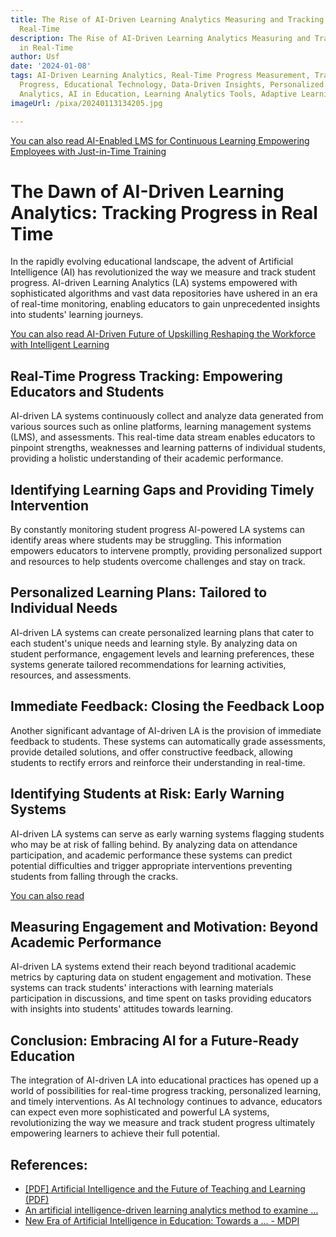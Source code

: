 ```yaml
---
title: The Rise of AI-Driven Learning Analytics Measuring and Tracking Progress in
  Real-Time
description: The Rise of AI-Driven Learning Analytics Measuring and Tracking Progress
  in Real-Time
author: Usf
date: '2024-01-08'
tags: AI-Driven Learning Analytics, Real-Time Progress Measurement, Tracking Student
  Progress, Educational Technology, Data-Driven Insights, Personalized Learning, E-Learning
  Analytics, AI in Education, Learning Analytics Tools, Adaptive Learning
imageUrl: /pixa/20240113134205.jpg

---
```

<!-- Consider adding relevant internal links for  navigation -->

[You can also  read AI-Enabled LMS for Continuous Learning Empowering Employees with Just-in-Time  Training](AI-Enabled%20LMS%20for%20Continuous%20Learning%20Empowering%20Employees%20with%20Just-in-Time%20Training)


#  The Dawn of AI-Driven Learning Analytics: Tracking Progress in Real Time

In the rapidly evolving educational landscape, the advent of Artificial Intelligence (AI) has revolutionized the way we measure and  track student progress. AI-driven  Learning Analytics (LA) systems empowered with sophisticated algorithms and vast data repositories have ushered in an era of real-time monitoring, enabling  educators to gain unprecedented insights into students' learning journeys.

[You can also read AI-Driven Future of Upskilling Reshaping the Workforce with Intelligent Learning](AI-Driven%20Future%20of%20Upskilling%20Reshaping%20the%20Workforce%20with%20Intelligent%20Learning)


## Real-Time Progress  Tracking: Empowering Educators  and Students

AI-driven LA systems continuously collect and analyze data generated  from various sources such as  online platforms,  learning management systems (LMS), and assessments. This real-time data stream enables educators to pinpoint strengths, weaknesses and learning patterns  of  individual students, providing a holistic understanding of their academic performance.

## Identifying Learning Gaps and Providing  Timely Intervention

By constantly monitoring student progress AI-powered LA  systems can identify areas where students may be struggling. This information empowers educators to intervene promptly, providing personalized support and resources to help students  overcome challenges and stay on track.

## Personalized Learning Plans:  Tailored  to Individual Needs

AI-driven LA systems can create personalized learning plans that cater to  each student's unique needs and learning style. By analyzing data on student performance, engagement levels and learning preferences, these systems  generate  tailored recommendations  for learning activities, resources,  and assessments.

## Immediate Feedback: Closing the Feedback Loop

Another significant advantage of AI-driven LA is the provision of immediate  feedback to  students. These systems can automatically grade  assessments, provide detailed solutions, and offer constructive feedback,  allowing students  to rectify errors and reinforce  their understanding in real-time.

## Identifying Students at Risk: Early  Warning Systems

AI-driven LA systems can serve as early warning systems flagging students who  may be at risk of  falling behind. By analyzing  data on attendance participation, and  academic performance these systems can predict potential difficulties and trigger appropriate interventions preventing students from falling through the cracks.

[You can also read ]()


## Measuring Engagement and Motivation: Beyond  Academic Performance

AI-driven LA systems extend their reach beyond  traditional academic metrics by capturing data on student engagement and motivation. These systems can track  students' interactions with learning materials participation in discussions, and time spent on tasks providing educators with insights into students' attitudes towards learning.

## Conclusion:  Embracing AI for a  Future-Ready Education

The integration of AI-driven LA into educational practices has opened up a world of possibilities for real-time progress tracking, personalized learning,  and timely interventions. As AI technology continues to advance, educators can expect  even more sophisticated and powerful  LA  systems, revolutionizing the way we measure and track student progress ultimately empowering learners to achieve their full potential.

## References:
- [[PDF] Artificial Intelligence and the Future of Teaching and Learning (PDF)](https://www2.ed.gov/documents/ai-report/ai-report.pdf)
- [An artificial intelligence-driven learning analytics method to examine ...](https://link.springer.com/article/10.1007/s11412-023-09387-z)
- [New Era of Artificial Intelligence in Education: Towards a ... - MDPI](https://www.mdpi.com/2071-1050/15/16/12451)
